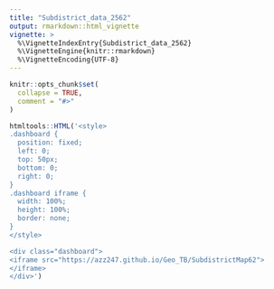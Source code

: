 ```yaml
---
title: "Subdistrict_data_2562"
output: rmarkdown::html_vignette
vignette: >
  %\VignetteIndexEntry{Subdistrict_data_2562}
  %\VignetteEngine{knitr::rmarkdown}
  %\VignetteEncoding{UTF-8}
---
```


```r
knitr::opts_chunk$set(
  collapse = TRUE,
  comment = "#>"
)
```

```r
htmltools::HTML('<style>
.dashboard {
  position: fixed;
  left: 0;
  top: 50px;
  bottom: 0;
  right: 0;
}
.dashboard iframe {
  width: 100%;
  height: 100%;
  border: none;
}
</style>

<div class="dashboard"> 
<iframe src="https://azz247.github.io/Geo_TB/SubdistrictMap62">
</iframe>
</div>')
```
